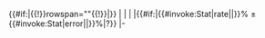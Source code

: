 {{#if:{{{node|}}}|{{!}}rowspan="{{{ranks|1}}}"{{!}}{{{node|}}}|}}
|{{{rank|?}}}
|{{{1|?}}}
|{{{2|?}}}
|{{#if:{{{2|}}}|{{#invoke:Stat|rate|{{{1|}}}|{{{2|}}}}}% ± {{#invoke:Stat|error|{{{1|}}}|{{{2|}}}}}%|?}}
|-